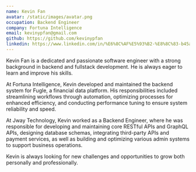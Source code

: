 ```yaml
---
name: Kevin Fan
avatar: /static/images/avatar.png
occupation: Backend Engineer
company: Fortuna Intelligence
email: kevinypfan@gmail.com
github: https://github.com/kevinypfan
linkedin: https://www.linkedin.com/in/%E6%8C%AF%E5%93%B2-%E8%8C%83-b45a0a151
---
```


Kevin Fan is a dedicated and passionate software engineer with a strong background in backend and fullstack development. He is always eager to learn and improve his skills.

At Fortuna Intelligence, Kevin developed and maintained the backend system for Fugle, a financial data platform. His responsibilities included streamlining workflows through automation, optimizing processes for enhanced efficiency, and conducting performance tuning to ensure system reliability and speed.

At Jway Technology, Kevin worked as a Backend Engineer, where he was responsible for developing and maintaining core RESTful APIs and GraphQL APIs, designing database schemas, integrating third-party APIs and payment services, as well as building and optimizing various admin systems to support business operations.

Kevin is always looking for new challenges and opportunities to grow both personally and professionally.
